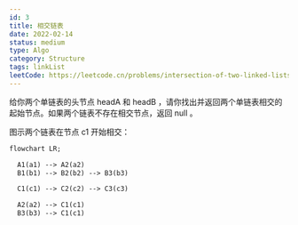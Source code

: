 ```yaml
---
id: 3
title: 相交链表
date: 2022-02-14
status: medium
type: Algo
category: Structure
tags: linkList
leetCode: https://leetcode.cn/problems/intersection-of-two-linked-lists/
---
```


<Note>

给你两个单链表的头节点 headA 和 headB ，请你找出并返回两个单链表相交的起始节点。如果两个链表不存在相交节点，返回 null 。

图示两个链表在节点 c1 开始相交：

```md
flowchart LR;

  A1(a1) --> A2(a2)
  B1(b1) --> B2(b2) --> B3(b3)

  C1(c1) --> C2(c2) --> C3(c3)

  A2(a2) --> C1(c1)
  B3(b3) --> C1(c1)
```

</Note>


